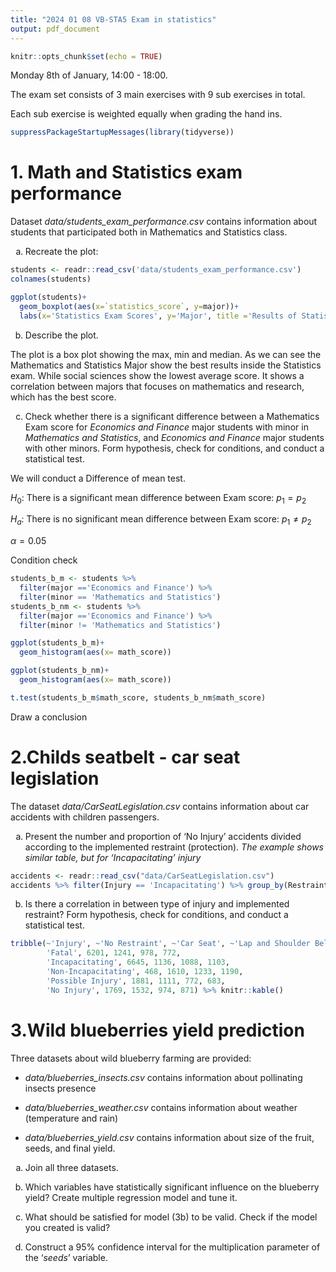 ```yaml
---
title: "2024 01 08 VB-STA5 Exam in statistics"
output: pdf_document
---
```


```r
knitr::opts_chunk$set(echo = TRUE)
```

Monday 8th of January, 14:00 - 18:00.

The exam set consists of 3 main exercises with 9 sub exercises in total. 

Each sub exercise is weighted equally when grading the hand ins.

```r
suppressPackageStartupMessages(library(tidyverse))
```


\pagebreak

# 1. Math and Statistics exam performance

Dataset *data/students_exam_performance.csv* contains information about students that participated both in Mathematics and Statistics class.

a) Recreate the plot:
```r
students <- readr::read_csv('data/students_exam_performance.csv')
colnames(students)
```


```r

ggplot(students)+
  geom_boxplot(aes(x=`statistics_score`, y=major))+
  labs(x='Statistics Exam Scores', y='Major', title ='Results of Statistics exam', subtitle ='Divided according to major')
```

b) Describe the plot.

The plot is a box plot showing the max, min and median. As we can see the Mathematics and Statistics Major show the best results inside the Statistics exam. While social sciences show the lowest average score. It shows a correlation between majors that focuses on mathematics and research, which has the best score.


c) Check whether there is a significant difference between a Mathematics Exam score for *Economics and Finance* major students with minor in *Mathematics and Statistics*, and *Economics and Finance* major students with other minors.  Form hypothesis, check for conditions, and conduct a statistical test.    

We will conduct a Difference of mean test.

$H_0$: There is a significant mean difference between Exam score: $p_1 = p_2$

$H_a$: There is no significant mean difference between Exam score: $p_1 \neq p_2$

$\alpha = 0.05$


Condition check

```r
students_b_m <- students %>% 
  filter(major =='Economics and Finance') %>% 
  filter(minor == 'Mathematics and Statistics')
students_b_nm <- students %>% 
  filter(major =='Economics and Finance') %>% 
  filter(minor != 'Mathematics and Statistics')
```

```r
ggplot(students_b_m)+
  geom_histogram(aes(x= math_score))
```
```r
ggplot(students_b_nm)+
  geom_histogram(aes(x= math_score))
```
```r
t.test(students_b_m$math_score, students_b_nm$math_score)

```

Draw a conclusion


\pagebreak

# 2.Childs seatbelt - car seat legislation

The dataset *data/CarSeatLegislation.csv* contains information about car accidents with children passengers. 

a) Present the number and proportion of 'No Injury' accidents divided according to the implemented restraint (protection). *The example shows similar table, but for 'Incapacitating' injury*

```r
accidents <- readr::read_csv("data/CarSeatLegislation.csv")
accidents %>% filter(Injury == 'Incapacitating') %>% group_by(Restraint) %>% tally() %>% mutate(Proportion = n/sum(n)) %>% knitr::kable()
```


b) Is there a correlation in between type of injury and implemented restraint? Form hypothesis, check for conditions, and conduct a statistical test.  

```r
tribble(~'Injury', ~'No Restraint', ~'Car Seat', ~'Lap and Shoulder Belt', ~'Lap-Only Belt',
        'Fatal', 6201, 1241, 978, 772,
        'Incapacitating', 6645, 1136, 1088, 1103,
        'Non-Incapacitating', 468, 1610, 1233, 1190,
        'Possible Injury', 1881, 1111, 772, 683,
        'No Injury', 1769, 1532, 974, 871) %>% knitr::kable()
```


# 3.Wild blueberries yield prediction

Three datasets about wild blueberry farming are provided: 

* *data/blueberries_insects.csv* contains information about pollinating insects presence

* *data/blueberries_weather.csv* contains information about weather (temperature and rain)

* *data/blueberries_yield.csv* contains information about size of the fruit, seeds, and final yield. 

a) Join all three datasets.

b) Which variables have statistically significant influence on the blueberry yield? Create multiple regression model and tune it.

c) What should be satisfied for model (3b) to be valid. Check if the model you created is valid?

d) Construct a 95% confidence interval for the multiplication parameter of the '*seeds*' variable.



